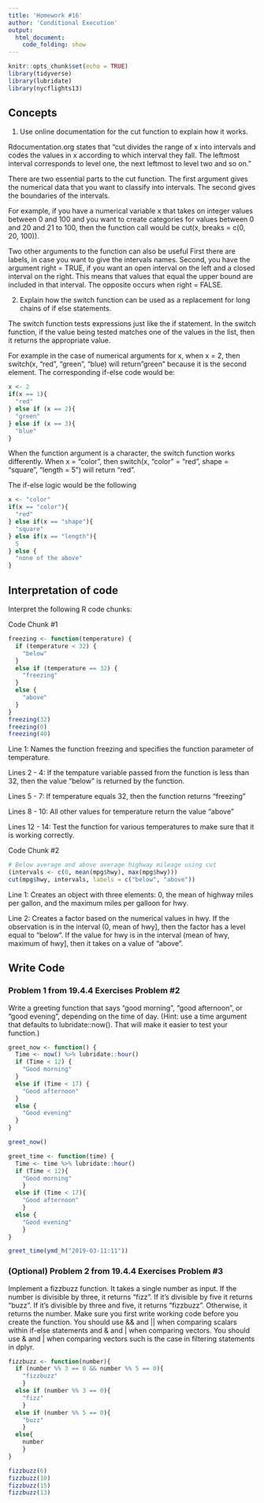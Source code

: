 ```yaml
---
title: 'Homework #16'
author: 'Conditional Execution'
output:
  html_document:
    code_folding: show
---
```


```r
knitr::opts_chunk$set(echo = TRUE)
library(tidyverse)
library(lubridate)
library(nycflights13)
```

## Concepts  

1.  Use online documentation for the cut function to explain how it works.  

Rdocumentation.org states that "cut divides the range of x into intervals and codes the values in x according to which interval they fall. The leftmost interval corresponds to level one, the next leftmost to level two and so on."

There are two essential parts to the cut function. The first argument gives the numerical data that you want to classify into intervals. The second gives the boundaries of the intervals.

For example, if you have a numerical variable x that takes on integer values between 0 and 100 and you want to create categories for values between 0 and 20 and 21 to 100, then the function call would be cut(x, breaks = c(0, 20, 100)).

Two other arguments to the function can also be useful First there are labels, in case you want to give the intervals names. Second, you have the argument right = TRUE, if you want an open interval on the left and a closed interval on the right. This means that values that equal the upper bound are included in that interval. The opposite occurs when right = FALSE.

2.  Explain how the switch function can be used as a replacement for long chains of if else statements. 

The switch function tests expressions just like the if statement. In the switch function, if the value being tested matches one of the values in the list, then it returns the appropriate value.

For example in the case of numerical arguments for x, when x = 2, then switch(x, "red", "green", "blue) will return "green" because it is the second element. The corresponding if-else code would be:  

```r
x <- 2
if(x == 1){
  "red"
} else if (x == 2){
  "green"
} else if (x == 3){
  "blue"
}
```

When the function argument is a character, the switch function works differently. When x = "color", then switch(x, "color" = "red", shape = "square", "length = 5") will return "red".

The if-else logic would be the following

```r
x <- "color"
if(x == "color"){
  "red"
} else if(x == "shape"){
  "square"
} else if(x == "length"){
  5
} else {
  "none of the above"
}
```
    
## Interpretation of code  

Interpret the following R code chunks: 

Code Chunk #1

```r
freezing <- function(temperature) {
  if (temperature < 32) {
    "below"
  }
  else if (temperature == 32) {
    "freezing"
  }
  else {
    "above"
  }
}
freezing(32)
freezing(0)
freezing(40)
```

Line 1: Names the function freezing and specifies the function parameter of temperature.  

Lines 2 - 4: If the tempature variable passed from the function is less than 32, then the value "below" is returned by the function.  

Lines 5 - 7: If temperature equals 32, then the function returns "freezing"  

Lines 8 - 10: All other values for temperature return the value "above"  

Lines 12 - 14: Test the function for various temperatures to make sure that it is working correctly.  


Code Chunk #2

```r
# Below average and above average highway mileage using cut
(intervals <- c(0, mean(mpg$hwy), max(mpg$hwy)))
cut(mpg$hwy, intervals, labels = c("below", "above"))
```  

Line 1: Creates an object with three elements: 0, the mean of highway miles per gallon, and the maximum miles per galloon for hwy.  

Line 2: Creates a factor based on the numerical values in hwy. If the observation is in the interval (0, mean of hwy], then the factor has a level equal to "below". If the value for hwy is in the interval (mean of hwy, maximum of hwy], then it takes on a value of "above".  


## Write Code

### Problem 1 from 19.4.4 Exercises Problem #2

Write a greeting function that says "good morning", "good afternoon", or "good evening", depending on the time of day. (Hint: use a time argument that defaults to lubridate::now(). That will make it easier to test your function.)

```r
greet_now <- function() {
  Time <- now() %>% lubridate::hour()
  if (Time < 12) {
    "Good morning"
  }
  else if (Time < 17) {
    "Good afternoon"
  }
  else {
    "Good evening"
  }
}

greet_now()

greet_time <- function(time) {
  Time <- time %>% lubridate::hour()
  if (Time < 12){
    "Good morning"
    }
  else if (Time < 17){
    "Good afternoon"
    }
  else {
    "Good evening"
    }
}

greet_time(ymd_h("2019-03-11:11"))
```

### (Optional) Problem 2 from 19.4.4 Exercises Problem #3

Implement a fizzbuzz function. It takes a single number as input. If the number is divisible by three, it returns "fizz". If it’s divisible by five it returns "buzz". If it’s divisible by three and five, it returns "fizzbuzz". Otherwise, it returns the number. Make sure you first write working code before you create the function. You should use && and || when comparing scalars within if-else statements and & and | when comparing vectors.  You should use & and | when comparing vectors such is the case in filtering statements in dplyr. 

```r
fizzbuzz <- function(number){
  if (number %% 3 == 0 && number %% 5 == 0){
    "fizzbuzz"
    }
  else if (number %% 3 == 0){
    "fizz"
    }
  else if (number %% 5 == 0){
    "buzz"
    }
  else{
    number
    }
}

fizzbuzz(6)
fizzbuzz(10)
fizzbuzz(15)
fizzbuzz(13)
```
